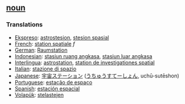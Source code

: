== [[noun]] == 
=== Translations === 
*[[Ekspreso]]: [[astrostesion]], [[stesion spasial]]
*[[French]]: [[station spatiale]] ''f''
*[[German]]: [[Raumstation]] 
*[[Indonesian]]: [[stasiun ruang angkasa]], [[stasiun luar angkasa]]
*[[Interlingua]]: [[astrostation]], [[station de investigationes spatial]] 
*[[Italian]]: [[stazione di spazio]] 
*[[Japanese]]: [[宇宙ステーション]] ([[うちゅうすてーしょん]], uchū-sutēshon)
*[[Portuguese]]: [[estação de espaço]] 
*[[Spanish]]: [[estación espacial]]
*[[Volapük]]: [[stelastejen]]